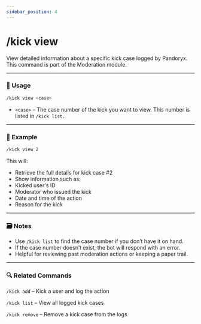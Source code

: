 ```yaml
---
sidebar_position: 4
---
```


# /kick view

View detailed information about a specific kick case logged by Pandoryx. This command is part of the Moderation module.

<hr className="md-divider-gradient" />

### 💬 Usage
```bash
/kick view <case>
```
- `<case>` – The case number of the kick you want to view. This number is listed in `/kick list.`

<hr className="md-divider-gradient" />

### 📌 Example
```bash
/kick view 2
```
This will:
- Retrieve the full details for kick case #2
- Show information such as:
- Kicked user's ID
- Moderator who issued the kick
- Date and time of the action
- Reason for the kick

<hr className="md-divider-gradient" />

### 🗃️ Notes
- Use `/kick list` to find the case number if you don’t have it on hand.
- If the case number doesn’t exist, the bot will respond with an error.
- Helpful for reviewing past moderation actions or keeping a paper trail.

<hr className="md-divider-gradient" />

### 🔍 Related Commands
`/kick add` – Kick a user and log the action

`/kick list` – View all logged kick cases

`/kick remove` – Remove a kick case from the logs